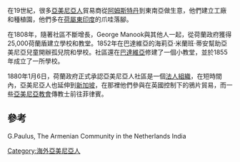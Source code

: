 在19世紀，很多[[亞美尼亞人|亞美尼亞人]]貿易商從[[阿姆斯特丹|阿姆斯特丹]]到東南亞做生意，他們建立工廠和種植園，他們多在[[荷屬東印度|荷屬東印度]]的爪哇落腳。

在1808年，隨著社區不斷增長，George Manook與其他人一起，從荷蘭政府獲得25,000荷蘭盾建立學校和教堂。1852年在巴達維亞的海莉亞·米蘭班·蒂安幫助亞美尼亞兒童開辦孤兒院和學校。社區還在[[巴達維亞|巴達維亞]]修建了一個小教堂，並於1855年成立了一所學校。

1880年1月6日，荷蘭政府正式承認亞美尼亞人社區是一個[[法人組織|法人組織]]，在短時間內，亞美尼亞人也延伸到[[新加坡|新加坡]]，在那裡他們參與在英國控制下的鴉片貿易，而一些[[亞美尼亞教會|亞美尼亞教會]]傳教士前往菲律賓。

==參考==
G.Paulus, The Armenian Community in the Netherlands India

{{Armenian diaspora}}
[[Category:海外亞美尼亞人|Category:海外亞美尼亞人]]